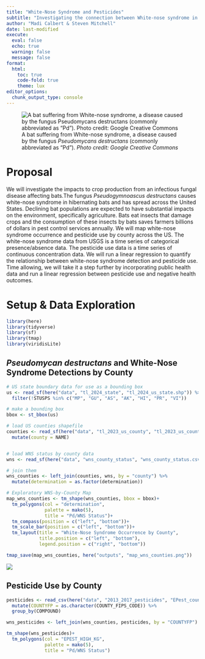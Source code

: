 ```yaml
---
title: "White-Nose Syndrome and Pesticides"
subtitle: "Investigating the connection between White-nose syndrome in bats and increases in pesticide use in agriculture."
author: "Madi Calbert & Steven Mitchell"
date: last-modified
execute: 
  eval: false
  echo: true
  warning: false
  message: false
format:
  html:
    toc: true
    code-fold: true
    theme: lux
editor_options: 
  chunk_output_type: console
---
```

![A bat suffering from White-nose syndrome, a disease caused by the fungus *Pseudomycans destructans* (commonly abbreviated as "Pd"). *Photo credit: Google Creative Commons*](bat-wns.jpeg)

# Proposal

We will investigate the impacts to crop production from an infectious fungal disease affecting bats.The fungus *Pseudogymnoascus destructans* causes white-nose syndrome in hibernating bats and has spread across the United States. Declining bat populations are expected to have substantial impacts on the environment, specifically agriculture. Bats eat insects that damage crops and the consumption of these insects by bats saves farmers billions of dollars in pest control services annually. We will map white-nose syndrome occurrence and pesticide use by county across the US. The white-nose syndrome data from USGS  is a time series of categorical presence/absence data. The pesticide use data is a time series of continuous concentration data. We will run a linear regression to quantify the relationship between white-nose syndrome detection and pesticide use. Time allowing, we will take it a step further by incorporating public health data and run a linear regression between pesticide use and negative health outcomes.


# Setup & Data Exploration

```r
library(here)
library(tidyverse)
library(sf)
library(tmap)
library(viridisLite)
```

## *Pseudomycan destructans* and White-Nose Syndrome Detections by County
```r
# US state boundary data for use as a bounding box
us <- read_sf(here("data", "tl_2024_state", "tl_2024_us_state.shp")) %>% 
  filter(!STUSPS %in% c("MP", "GU", "AS", "AK", "HI", "PR", "VI"))

# make a bounding box
bbox <- st_bbox(us)

# load US counties shapefile
counties <- read_sf(here("data", "tl_2023_us_county", "tl_2023_us_county.shp")) %>% 
  mutate(county = NAME)


# load WNS status by county data
wns <- read_sf(here("data", "wns_county_status", "wns_county_status.csv"))

# join them
wns_counties <- left_join(counties, wns, by = "county") %>% 
  mutate(determination = as.factor(determination))

# Exploratory WNS-by-County Map
map_wns_counties <- tm_shape(wns_counties, bbox = bbox)+
  tm_polygons(col = "determination",
              palette = mako(5),
              title = "Pd/WNS Status")+
  tm_compass(position = c("left", "bottom"))+
  tm_scale_bar(position = c("left", "bottom"))+
  tm_layout(title = "White-Nose Syndrome Occurrence by County",
            title.position = c("left", "bottom"),
            legend.position = c("right", "bottom"))

tmap_save(map_wns_counties, here("outputs", "map_wns_counties.png"))
```

![](outputs/map_wns_counties.png)

## Pesticide Use by County

```r
pesticides <- read_csv(here("data", "2013_2017_pesticides", "EPest_county_estimates_2013_2017_v2.csv")) %>% 
  mutate(COUNTYFP = as.character(COUNTY_FIPS_CODE)) %>% 
  group_by(COMPOUND)

wns_pesticides <- left_join(wns_counties, pesticides, by = "COUNTYFP")

tm_shape(wns_pesticides)+
  tm_polygons(col = "EPEST_HIGH_KG",
              palette = mako(5),
              title = "Pd/WNS Status")
```




